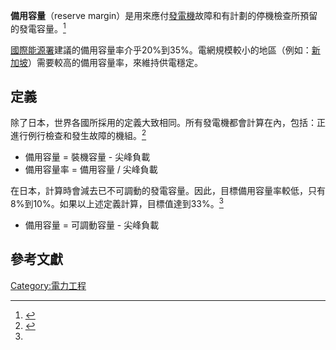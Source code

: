 {{not|備轉容量}}
'''備用容量'''（reserve margin）是用來應付[[發電機|發電機]]故障和有計劃的停機檢查所預留的發電容量。<ref>{{Cite web |url=http://www.taipower.com.tw/content/new_info/new_info-c33.aspx?LinkID=13 |title=備用容量之說明 |accessdate=2017-08-23 |archive-date=2017-12-21 |archive-url=https://web.archive.org/web/20171221011405/http://www.taipower.com.tw/content/new_info/new_info-c33.aspx?LinkID=13 |dead-url=no }}</ref>

[[國際能源署|國際能源署]]建議的備用容量率介乎20%到35%。電網規模較小的地區（例如：[[新加坡|新加坡]]）需要較高的備用容量率，來維持供電穩定。

==定義==
除了日本，世界各國所採用的定義大致相同。所有發電機都會計算在內，包括：正進行例行檢查和發生故障的機組。<ref name=def>{{cite web|title=我國備用容量率定義與各國比較|url=http://www.energypk.com/ckfinder/upload/files/L1/L1-%E5%BB%B6%E4%BC%B8%E9%96%B1%E8%AE%80-%E6%88%91%E5%9C%8B%E5%82%99%E7%94%A8%E5%AE%B9%E9%87%8F%E7%8E%87%E5%AE%9A%E7%BE%A9%E8%88%87%E5%90%84%E5%9C%8B%E6%AF%94%E8%BC%83.docx|accessdate=2015-08-29}}{{dead link|date=2017年11月 |bot=InternetArchiveBot |fix-attempted=yes }}</ref>

* 備用容量 = 裝機容量 - 尖峰負載
* 備用容量率 = 備用容量 / 尖峰負載

在日本，計算時會減去已不可調動的發電容量。因此，目標備用容量率較低，只有8%到10%。如果以上述定義計算，目標值達到33%。<ref name=def />
* 備用容量 = 可調動容量 - 尖峰負載

==參考文獻==
{{Reflist}}

[[Category:電力工程|Category:電力工程]]